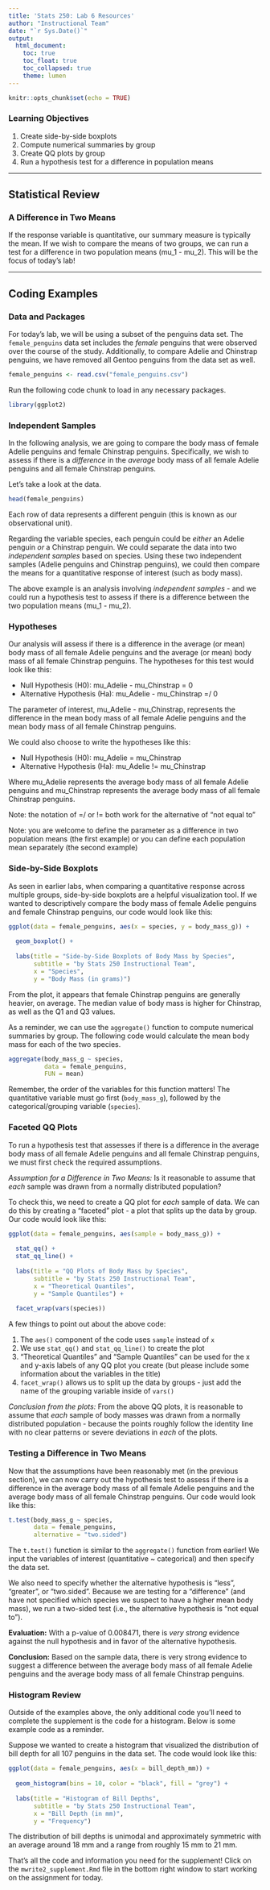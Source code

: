 ---
title: 'Stats 250: Lab 6 Resources'
author: "Instructional Team"
date: "`r Sys.Date()`"
output:
  html_document:
    toc: true
    toc_float: true
    toc_collapsed: true
    theme: lumen
---

```{r setup, include = FALSE}
knitr::opts_chunk$set(echo = TRUE)
```

### Learning Objectives
1. Create side-by-side boxplots
2. Compute numerical summaries by group
3. Create QQ plots by group
4. Run a hypothesis test for a difference in population means


***


## Statistical Review

### A Difference in Two Means

If the response variable is quantitative, our summary measure is typically the mean. If we wish to compare the means of two groups, we can run a test for a difference in two population means (mu_1 - mu_2). This will be the focus of today's lab!


***


## Coding Examples

### Data and Packages

For today's lab, we will be using a subset of the penguins data set. The `female_penguins` data set includes the *female* penguins that were observed over the course of the study. Additionally, to compare Adelie and Chinstrap penguins, we have removed all Gentoo penguins from the data set as well. 

```{r read_penguins}
female_penguins <- read.csv("female_penguins.csv")
```

Run the following code chunk to load in any necessary packages.

```{r load_packages}
library(ggplot2)
```


### Independent Samples

In the following analysis, we are going to compare the body mass of female Adelie penguins and female Chinstrap penguins. Specifically, we wish to assess if there is a *difference* in the *average* body mass of all female Adelie penguins and all female Chinstrap penguins.

Let's take a look at the data. 

```{r view_penguins}
head(female_penguins)
```

Each row of data represents a different penguin (this is known as our observational unit). 

Regarding the variable species, each penguin could be *either* an Adelie penguin *or* a Chinstrap penguin. We could separate the data into two *independent samples* based on species. Using these two independent samples (Adelie penguins and Chinstrap penguins), we could then compare the means for a quantitative response of interest (such as body mass).

The above example is an analysis involving *independent samples* - and we could run a hypothesis test to assess if there is a difference between the two population means (mu_1 - mu_2). 


### Hypotheses

Our analysis will assess if there is a difference in the average (or mean) body mass of all female Adelie penguins and the average (or mean) body mass of all female Chinstrap penguins. The hypotheses for this test would look like this:

- Null Hypothesis (H0): mu_Adelie - mu_Chinstrap = 0
- Alternative Hypothesis (Ha): mu_Adelie - mu_Chinstrap =/ 0

The parameter of interest, mu_Adelie - mu_Chinstrap, represents the difference in the mean body mass of all female Adelie penguins and the mean body mass of all female Chinstrap penguins. 

We could also choose to write the hypotheses like this:

- Null Hypothesis (H0): mu_Adelie = mu_Chinstrap
- Alternative Hypothesis (Ha): mu_Adelie != mu_Chinstrap

Where mu_Adelie represents the average body mass of all female Adelie penguins and mu_Chinstrap represents the average body mass of all female Chinstrap penguins.

Note: the notation of =/ or != both work for the alternative of "not equal to"

Note: you are welcome to define the parameter as a difference in two population means (the first example) or you can define each population mean separately (the second example)


### Side-by-Side Boxplots

As seen in earlier labs, when comparing a quantitative response across multiple groups, side-by-side boxplots are a helpful visualization tool. If we wanted to descriptively compare the body mass of female Adelie penguins and female Chinstrap penguins, our code would look like this:

```{r side_by_side_boxplots_example}
ggplot(data = female_penguins, aes(x = species, y = body_mass_g)) + 
  
  geom_boxplot() + 
  
  labs(title = "Side-by-Side Boxplots of Body Mass by Species",
       subtitle = "by Stats 250 Instructional Team",
       x = "Species",
       y = "Body Mass (in grams)")
```

From the plot, it appears that female Chinstrap penguins are generally heavier, on average. The median value of body mass is higher for Chinstrap, as well as the Q1 and Q3 values.

As a reminder, we can use the `aggregate()` function to compute numerical summaries by group. The following code would calculate the mean body mass for each of the two species.

```{r aggregate_example}
aggregate(body_mass_g ~ species, 
          data = female_penguins,
          FUN = mean)
```

Remember, the order of the variables for this function matters! The quantitative variable must go first (`body_mass_g`), followed by the categorical/grouping variable (`species`).


### Faceted QQ Plots

To run a hypothesis test that assesses if there is a difference in the average body mass of all female Adelie penguins and all female Chinstrap penguins, we must first check the required assumptions.

*Assumption for a Difference in Two Means:* Is it reasonable to assume that *each* sample was drawn from a normally distributed population?

To check this, we need to create a QQ plot for *each* sample of data. We can do this by creating a "faceted" plot - a plot that splits up the data by group. Our code would look like this:

```{r faceted_QQ_plots_example}
ggplot(data = female_penguins, aes(sample = body_mass_g)) + 
  
  stat_qq() + 
  stat_qq_line() +
  
  labs(title = "QQ Plots of Body Mass by Species",
       subtitle = "by Stats 250 Instructional Team",
       x = "Theoretical Quantiles",
       y = "Sample Quantiles") + 
  
  facet_wrap(vars(species))
```

A few things to point out about the above code:

1. The `aes()` component of the code uses `sample` instead of `x`
2. We use `stat_qq()` and `stat_qq_line()` to create the plot
3. "Theoretical Quantiles" and "Sample Quantiles" can be used for the x and y-axis labels of any QQ plot you create (but please include some information about the variables in the title)
4. `facet_wrap()` allows us to split up the data by groups - just add the name of the grouping variable inside of `vars()`

*Conclusion from the plots:* From the above QQ plots, it is reasonable to assume that *each* sample of body masses was drawn from a normally distributed population - because the points roughly follow the identity line with no clear patterns or severe deviations in *each* of the plots. 


### Testing a Difference in Two Means

Now that the assumptions have been reasonably met (in the previous section), we can now carry out the hypothesis test to assess if there is a difference in the average body mass of all female Adelie penguins and the average body mass of all female Chinstrap penguins. Our code would look like this:

```{r hypothesis_test_for_a_difference_in_two_means_example}
t.test(body_mass_g ~ species,
       data = female_penguins,
       alternative = "two.sided")
```

The `t.test()` function is similar to the `aggregate()` function from earlier! We input the variables of interest (quantitative ~ categorical) and then specify the data set. 

We also need to specify whether the alternative hypothesis is "less", "greater", or "two.sided". Because we are testing for a "difference" (and have not specified which species we suspect to have a higher mean body mass), we run a two-sided test (i.e., the alternative hypothesis is "not equal to"). 

**Evaluation:** With a p-value of 0.008471, there is *very strong* evidence against the null hypothesis and in favor of the alternative hypothesis.

**Conclusion:** Based on the sample data, there is very strong evidence to suggest a difference between the average body mass of all female Adelie penguins and the average body mass of all female Chinstrap penguins. 


### Histogram Review

Outside of the examples above, the only additional code you'll need to complete the supplement is the code for a histogram. Below is some example code as a reminder. 

Suppose we wanted to create a histogram that visualized the distribution of bill depth for all 107 penguins in the data set. The code would look like this:

```{r histogram_example}
ggplot(data = female_penguins, aes(x = bill_depth_mm)) +
  
  geom_histogram(bins = 10, color = "black", fill = "grey") + 
  
  labs(title = "Histogram of Bill Depths",
       subtitle = "by Stats 250 Instructional Team",
       x = "Bill Depth (in mm)",
       y = "Frequency")
```

The distribution of bill depths is unimodal and approximately symmetric with an average around 18 mm and a range from roughly 15 mm to 21 mm.


That's all the code and information you need for the supplement! Click on the `mwrite2_supplement.Rmd` file in the bottom right window to start working on the assignment for today. 


